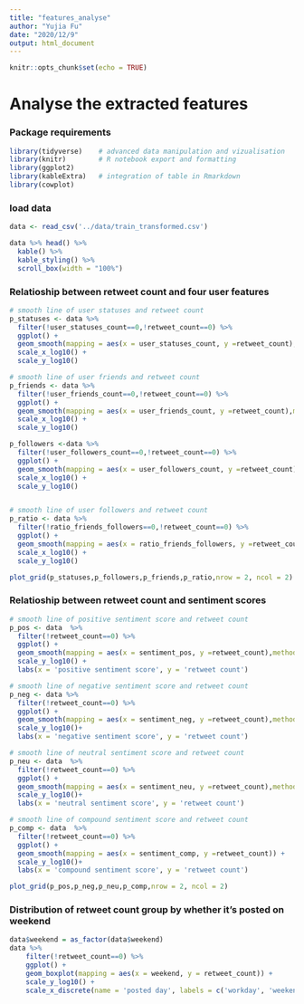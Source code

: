 ---
title: "features_analyse"
author: "Yujia Fu"
date: "2020/12/9"
output: html_document
---

```{r setup, include=FALSE}
knitr::opts_chunk$set(echo = TRUE)
```

# Analyse the extracted features

### Package requirements

```{r packages, message = FALSE, warning = FALSE}
library(tidyverse)    # advanced data manipulation and vizualisation
library(knitr)        # R notebook export and formatting 
library(ggplot2)        
library(kableExtra)   # integration of table in Rmarkdown
library(cowplot)
```

### load data

```{r, message = FALSE, warning = FALSE}
data <- read_csv('../data/train_transformed.csv')

data %>% head() %>% 
  kable() %>% 
  kable_styling() %>%
  scroll_box(width = "100%")
```


### Relatioship between retweet count and four user features

```{r}
# smooth line of user statuses and retweet count
p_statuses <- data %>%  
  filter(!user_statuses_count==0,!retweet_count==0) %>% 
  ggplot() +
  geom_smooth(mapping = aes(x = user_statuses_count, y =retweet_count),method = lm) +
  scale_x_log10() +
  scale_y_log10()

# smooth line of user friends and retweet count
p_friends <- data %>% 
  filter(!user_friends_count==0,!retweet_count==0) %>%
  ggplot() +
  geom_smooth(mapping = aes(x = user_friends_count, y =retweet_count),method = lm) +
  scale_x_log10() +
  scale_y_log10()

p_followers <-data %>% 
  filter(!user_followers_count==0,!retweet_count==0) %>%
  ggplot() +
  geom_smooth(mapping = aes(x = user_followers_count, y =retweet_count),method = lm) +
  scale_x_log10() +
  scale_y_log10()


# smooth line of user followers and retweet count
p_ratio <- data %>% 
  filter(!ratio_friends_followers==0,!retweet_count==0) %>%
  ggplot() +
  geom_smooth(mapping = aes(x = ratio_friends_followers, y =retweet_count),method = lm) +
  scale_x_log10() +
  scale_y_log10()

plot_grid(p_statuses,p_followers,p_friends,p_ratio,nrow = 2, ncol = 2)

```

### Relatioship between retweet count and sentiment scores

```{r}
# smooth line of positive sentiment score and retweet count
p_pos <- data  %>% 
  filter(!retweet_count==0) %>% 
  ggplot() +
  geom_smooth(mapping = aes(x = sentiment_pos, y =retweet_count),method = lm) +
  scale_y_log10() +
  labs(x = 'positive sentiment score', y = 'retweet count')

# smooth line of negative sentiment score and retweet count
p_neg <- data %>% 
  filter(!retweet_count==0) %>% 
  ggplot() +
  geom_smooth(mapping = aes(x = sentiment_neg, y =retweet_count),method = lm) +
  scale_y_log10()+
  labs(x = 'negative sentiment score', y = 'retweet count')

# smooth line of neutral sentiment score and retweet count
p_neu <- data  %>% 
  filter(!retweet_count==0) %>% 
  ggplot() +
  geom_smooth(mapping = aes(x = sentiment_neu, y =retweet_count),method = lm) +
  scale_y_log10()+
  labs(x = 'neutral sentiment score', y = 'retweet count')

# smooth line of compound sentiment score and retweet count
p_comp <- data  %>% 
  filter(!retweet_count==0) %>% 
  ggplot() +
  geom_smooth(mapping = aes(x = sentiment_comp, y =retweet_count)) +
  scale_y_log10()+
  labs(x = 'compound sentiment score', y = 'retweet count')

plot_grid(p_pos,p_neg,p_neu,p_comp,nrow = 2, ncol = 2)
```

### Distribution of retweet count group by whether it's posted on weekend

```{r}
data$weekend = as_factor(data$weekend)
data %>% 
    filter(!retweet_count==0) %>% 
    ggplot() +
    geom_boxplot(mapping = aes(x = weekend, y = retweet_count)) +
    scale_y_log10() +
    scale_x_discrete(name = 'posted day', labels = c('workday', 'weekend'))
```




